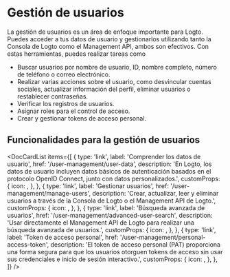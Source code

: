 
# Gestión de usuarios

La gestión de usuarios es un área de enfoque importante para Logto. Puedes acceder a tus datos de usuario y gestionarlos utilizando tanto la Consola de Logto como el Management API, ambos son efectivos. Con estas herramientas, puedes realizar tareas como

- Buscar usuarios por nombre de usuario, ID, nombre completo, número de teléfono o correo electrónico.
- Realizar varias acciones sobre el usuario, como desvincular cuentas sociales, actualizar información del perfil, eliminar usuarios o restablecer contraseñas.
- Verificar los registros de usuarios.
- Asignar roles para el control de acceso.
- Crear y gestionar tokens de acceso personal.

## Funcionalidades para la gestión de usuarios

<DocCardList
  items={[
    {
      type: 'link',
      label: 'Comprender los datos de usuario',
      href: '/user-management/user-data',
      description:
        'En Logto, los datos de usuario incluyen datos básicos de autenticación basados en el protocolo OpenID Connect, junto con datos personalizados.',
      customProps: {
        icon: <DatabaseIcon />,
      },
    },
    {
      type: 'link',
      label: 'Gestionar usuarios',
      href: '/user-management/manage-users',
      description:
        'Crear, actualizar, leer y eliminar usuarios a través de la Consola de Logto o el Management API de Logto.',
      customProps: {
        icon: <GearIcon />,
      },
    },
    {
      type: 'link',
      label: 'Búsqueda avanzada de usuarios',
      href: '/user-management/advanced-user-search',
      description:
        'Usar directamente el Management API de Logto para realizar una búsqueda avanzada de usuarios.',
      customProps: {
        icon: <SearchIcon />,
      },
    },
    {
      type: 'link',
      label: 'Token de acceso personal',
      href: '/user-management/personal-access-token',
      description:
        'El token de acceso personal (PAT) proporciona una forma segura para que los usuarios otorguen tokens de acceso sin usar sus credenciales e inicio de sesión interactivo.',
      customProps: {
        icon: <KeyIcon />,
      },
    },
  ]}
/>
